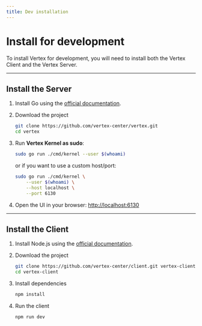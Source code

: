 ```yaml
---
title: Dev installation
---
```


# Install for development

To install Vertex for development, you will need to install both the Vertex Client and the Vertex Server.

---

## Install the Server

1. Install Go using the [official documentation](https://go.dev/doc/install).

2. Download the project
    ```bash
    git clone https://github.com/vertex-center/vertex.git
    cd vertex
    ```

3. Run **Vertex Kernel as sudo**:
    ```bash
    sudo go run ./cmd/kernel --user $(whoami)
    ```

    or if you want to use a custom host/port:
    ```bash
    sudo go run ./cmd/kernel \
        --user $(whoami) \
        --host localhost \
        --port 6130
    ```

4. Open the UI in your browser: [http://localhost:6130](http://localhost:6130)

---

## Install the Client

1. Install Node.js using the [official documentation](https://nodejs.org/en/download/).

2. Download the project
    ```bash
    git clone https://github.com/vertex-center/client.git vertex-client
    cd vertex-client
    ```

3. Install dependencies
    ```bash
    npm install
    ```

4. Run the client
    ```bash
    npm run dev
    ```
